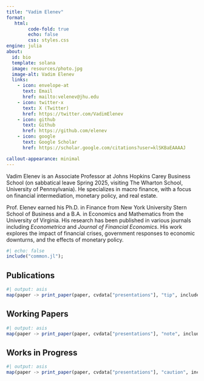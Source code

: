 ```yaml
---
title: "Vadim Elenev"
format:
   html:
        code-fold: true
        echo: false
        css: styles.css
engine: julia
about:
  id: bio
  template: solana
  image: resources/photo.jpg
  image-alt: Vadim Elenev
  links:
    - icon: envelope-at
      text: Email
      href: mailto:velenev@jhu.edu 
    - icon: twitter-x
      text: X (Twitter)
      href: https://twitter.com/VadimElenev
    - icon: github
      text: Github
      href: https://github.com/elenev
    - icon: google
      text: Google Scholar
      href: https://scholar.google.com/citations?user=klSKBaEAAAAJ      

callout-appearance: minimal
---
```


:::{#bio}

Vadim Elenev is an Associate Professor at Johns Hopkins Carey Business School (on sabbatical leave Spring 2025, visiting The Wharton School, University of Pennsylvania). He specializes in macro finance, with a focus on financial intermediation, monetary policy, and real estate.

Prof. Elenev earned his Ph.D. in Finance from New York University Stern School of Business and a B.A. in Economics and Mathematics from the University of Virginia. His research has been published in various journals including _Econometrica_ and _Journal of Financial Economics_. His work explores the impact of financial crises, government responses to economic downturns, and the effects of monetary policy.

:::

```julia
#| echo: false
include("common.jl");
```


## Publications

```julia
#| output: asis
map(paper -> print_paper(paper, cvdata["presentations"], "tip", include_by_coauthor=true), cvdata["publications"]);
```

## Working Papers

```julia
#| output: asis
map(paper -> print_paper(paper, cvdata["presentations"], "note", include_by_coauthor=true), cvdata["working-papers"]);
```

## Works in Progress
```julia
#| output: asis
map(paper -> print_paper(paper, cvdata["presentations"], "caution", include_by_coauthor=true), cvdata["works-in-progress"]);
```
